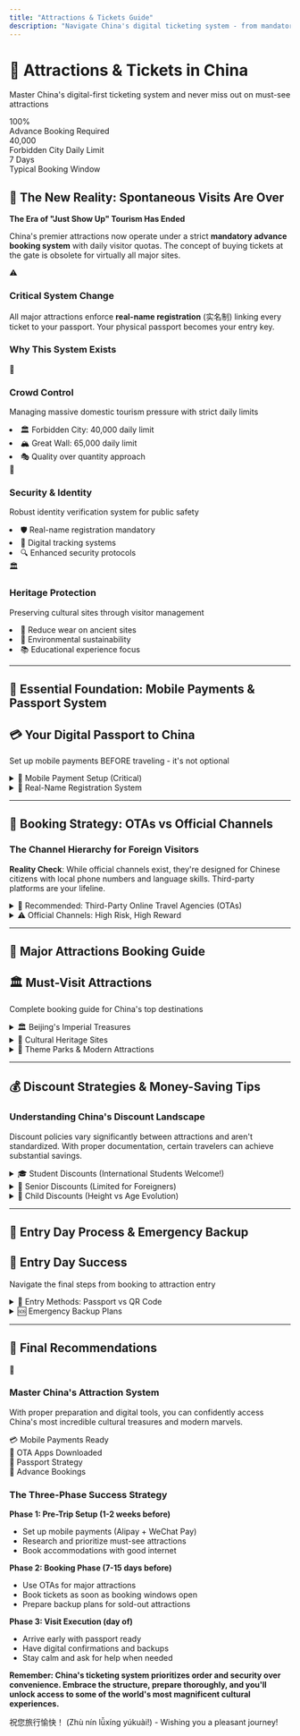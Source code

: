 ```yaml
---
title: "Attractions & Tickets Guide"
description: "Navigate China's digital ticketing system - from mandatory advance booking to real-name registration and mobile payments"
---
```


<div className="hero-fire">
  <div className="hero-content">
    <h1 className="hero-title">🎫 Attractions & Tickets in China</h1>
    <p className="hero-subtitle">Master China's digital-first ticketing system and never miss out on must-see attractions</p>
    <div className="hero-stats">
      <div className="stat-item">
        <div className="stat-number">100%</div>
        <div className="stat-label">Advance Booking Required</div>
      </div>
      <div className="stat-item">
        <div className="stat-number">40,000</div>
        <div className="stat-label">Forbidden City Daily Limit</div>
      </div>
      <div className="stat-item">
        <div className="stat-number">7 Days</div>
        <div className="stat-label">Typical Booking Window</div>
      </div>
    </div>
  </div>
</div>

## 🚨 The New Reality: Spontaneous Visits Are Over

<div className="region-card">

**The Era of "Just Show Up" Tourism Has Ended**

China's premier attractions now operate under a strict **mandatory advance booking system** with daily visitor quotas. The concept of buying tickets at the gate is obsolete for virtually all major sites.

<div className="legal-requirement">
  <div className="requirement-icon">⚠️</div>
  <div className="requirement-content">
    <h3>Critical System Change</h3>
    <p>All major attractions enforce <strong>real-name registration</strong> (<span className="chinese-phrase">实名制</span>) linking every ticket to your passport. Your physical passport becomes your entry key.</p>
  </div>
</div>

</div>

### Why This System Exists

<div className="accommodation-grid">
  <div className="accommodation-card">
    <div className="card-header" style={{background: 'linear-gradient(135deg, #fd79a8 0%, #fdcb6e 100%)'}}>
      <div className="card-icon">👥</div>
      <h3>Crowd Control</h3>
    </div>
    <div className="card-content">
      <p>Managing massive domestic tourism pressure with strict daily limits</p>
      <div className="feature-list">
        <li><span className="feature-icon">🏛️</span> Forbidden City: 40,000 daily limit</li>
        <li><span className="feature-icon">🏔️</span> Great Wall: 65,000 daily limit</li>
        <li><span className="feature-icon">🎭</span> Quality over quantity approach</li>
      </div>
    </div>
  </div>

  <div className="accommodation-card">
    <div className="card-header" style={{background: 'linear-gradient(135deg, #6c5ce7 0%, #a29bfe 100%)'}}>
      <div className="card-icon">🔐</div>
      <h3>Security & Identity</h3>
    </div>
    <div className="card-content">
      <p>Robust identity verification system for public safety</p>
      <div className="feature-list">
        <li><span className="feature-icon">🛡️</span> Real-name registration mandatory</li>
        <li><span className="feature-icon">📱</span> Digital tracking systems</li>
        <li><span className="feature-icon">🔍</span> Enhanced security protocols</li>
      </div>
    </div>
  </div>

  <div className="accommodation-card">
    <div className="card-header" style={{background: 'linear-gradient(135deg, #00b894 0%, #00cec9 100%)'}}>
      <div className="card-icon">🏛️</div>
      <h3>Heritage Protection</h3>
    </div>
    <div className="card-content">
      <p>Preserving cultural sites through visitor management</p>
      <div className="feature-list">
        <li><span className="feature-icon">🏺</span> Reduce wear on ancient sites</li>
        <li><span className="feature-icon">🌿</span> Environmental sustainability</li>
        <li><span className="feature-icon">📚</span> Educational experience focus</li>
      </div>
    </div>
  </div>
</div>

---

## 🔑 Essential Foundation: Mobile Payments & Passport System

<div className="hero-golden">
  <div className="hero-content">
    <h2 className="hero-title">💳 Your Digital Passport to China</h2>
    <p className="hero-subtitle">Set up mobile payments BEFORE traveling - it's not optional</p>
  </div>
</div>

<details>
<summary className="custom-summary blue">
<span>📱 Mobile Payment Setup (Critical)</span>
</summary>

### Why Mobile Payments Are Essential

China operates as a **near-cashless society**. Without mobile payments, you'll face constant barriers accessing attractions, transport, and services.

### Setup Both Platforms (Recommended)

<div className="platform-comparison">
  <div className="platform-card recommended">
    <div className="platform-header">
      <div className="platform-info">
        <h4>Alipay (支付宝)</h4>
        <div className="platform-badge best">Tourist-Friendly</div>
      </div>
    </div>
    <div className="platform-features">
      <div className="feature-row">
        <span className="feature-label">Setup Difficulty</span>
        <span className="feature-value accepted">Easier for foreigners</span>
      </div>
      <div className="feature-row">
        <span className="feature-label">Tourist Tools</span>
        <span className="feature-value accepted">Translation & currency</span>
      </div>
      <div className="feature-row">
        <span className="feature-label">Transaction Limit</span>
        <span className="feature-value">$5,000 USD single</span>
      </div>
    </div>
  </div>

  <div className="platform-card">
    <div className="platform-header">
      <div className="platform-info">
        <h4>WeChat Pay (微信支付)</h4>
        <div className="platform-badge good">Social Integration</div>
      </div>
    </div>
    <div className="platform-features">
      <div className="feature-row">
        <span className="feature-label">Setup Difficulty</span>
        <span className="feature-value">More complex</span>
      </div>
      <div className="feature-row">
        <span className="feature-label">Social Features</span>
        <span className="feature-value accepted">Communication + payments</span>
      </div>
      <div className="feature-row">
        <span className="feature-label">Annual Limit</span>
        <span className="feature-value">$50,000 USD</span>
      </div>
    </div>
  </div>
</div>

### Step-by-Step Setup Process

**Complete BEFORE traveling for best results**

1. **Download Apps**
   - Search "Alipay" and "WeChat" in app stores
   - Download both to your smartphone

2. **Register with International Number**
   - Use your regular international mobile number
   - Receive SMS verification codes

3. **Link International Bank Card**
   - Navigate to "Wallet" or "Bank Cards" section
   - Add Visa, Mastercard, JCB, Discover, or Diners Club
   - Complete bank verification

4. **Complete Identity Verification (Critical)**
   - Upload clear passport information page photo
   - Complete live face scan/selfie
   - Wait for approval (usually instant)

### Transaction Fees & Limits

<div className="payment-table-container">
| Transaction Amount | Service Fee | Annual Limit | Notes |
|-------------------|-------------|--------------|-------|
| **Under 200 RMB** | **Free** | Part of $50,000 | Most attraction tickets |
| **Over 200 RMB** | **~3%** | Part of $50,000 | Major purchases |
| **Single Transaction** | Varies | **$5,000 USD** | Raised in 2025 |
</div>

<div className="online-option">
<span className="online-icon">💡</span>
<strong>Pro Tip:</strong> Your home bank may still charge foreign transaction fees separate from the platform fees.
</div>

</details>

<details>
<summary className="custom-summary rose">
<span>🔐 Real-Name Registration System</span>
</summary>

### Your Passport as Your Master Key

China's real-name registration system (<span className="chinese-phrase">实名制</span>) links every ticket to your passport. Understanding this is crucial for successful visits.

### How It Works

**Booking Stage:**
- Your name must match passport exactly
- Passport number required for all bookings
- No variations or nicknames accepted

**Entry Stage:**
- Physical passport required at all attractions
- Passport scanned at turnstiles/gates
- Digital copies NOT accepted

**Critical Requirements:**
- Original passport must be carried at all times
- Check passport expiry before booking
- Any booking errors can result in denied entry

<div className="legal-requirement">
  <div className="requirement-icon">📋</div>
  <div className="requirement-content">
    <h3>Data Accuracy is Critical</h3>
    <p>A single typo in your name or passport number during booking can invalidate your entire reservation. Double-check everything!</p>
  </div>
</div>

### Real-Name Requirements by Attraction Type

<div className="payment-table-container">
| Attraction Type | Booking Required | Entry Method | Backup Options |
|----------------|------------------|--------------|----------------|
| **Major Historical Sites** | Passport details | Passport scan | None |
| **National Museums** | Passport details | Passport + reservation | None |
| **Theme Parks** | Passport details | Passport + QR code | Customer service |
| **Modern Attractions** | Passport details | Passport or QR code | On-site purchase (risky) |
</div>

</details>

---

## 🎯 Booking Strategy: OTAs vs Official Channels

<div className="region-card">

### The Channel Hierarchy for Foreign Visitors

**Reality Check**: While official channels exist, they're designed for Chinese citizens with local phone numbers and language skills. Third-party platforms are your lifeline.

</div>

<details>
<summary className="custom-summary green">
<span>🥇 Recommended: Third-Party Online Travel Agencies (OTAs)</span>
</summary>

### Why OTAs Are Your Best Option

**The Advantages:**
- English language interfaces
- International payment acceptance
- Customer service in English
- Higher booking success rates
- Bundle deals and packages

### Top OTA Platforms for Foreign Visitors

<div className="platform-comparison">
  <div className="platform-card recommended">
    <div className="platform-header">
      <div className="platform-info">
        <h4>Trip.com (Ctrip)</h4>
        <div className="platform-badge best">Most Comprehensive</div>
      </div>
    </div>
    <div className="platform-features">
      <div className="feature-row">
        <span className="feature-label">Coverage</span>
        <span className="feature-value accepted">Largest inventory</span>
      </div>
      <div className="feature-row">
        <span className="feature-label">Reliability</span>
        <span className="feature-value accepted">Direct system integration</span>
      </div>
      <div className="feature-row">
        <span className="feature-label">Best For</span>
        <span className="feature-value">Forbidden City, museums</span>
      </div>
    </div>
  </div>

  <div className="platform-card">
    <div className="platform-header">
      <div className="platform-info">
        <h4>Klook</h4>
        <div className="platform-badge good">Theme Parks</div>
      </div>
    </div>
    <div className="platform-features">
      <div className="feature-row">
        <span className="feature-label">Specialty</span>
        <span className="feature-value">Activities & theme parks</span>
      </div>
      <div className="feature-row">
        <span className="feature-label">Interface</span>
        <span className="feature-value accepted">Tourist-friendly design</span>
      </div>
      <div className="feature-row">
        <span className="feature-label">Best For</span>
        <span className="feature-value">Disney, Universal, shows</span>
      </div>
    </div>
  </div>

  <div className="platform-card">
    <div className="platform-header">
      <div className="platform-info">
        <h4>Viator/GetYourGuide</h4>
        <div className="platform-badge good">Tour Packages</div>
      </div>
    </div>
    <div className="platform-features">
      <div className="feature-row">
        <span className="feature-label">Specialty</span>
        <span className="feature-value">Tickets + guided tours</span>
      </div>
      <div className="feature-row">
        <span className="feature-label">Availability</span>
        <span className="feature-value accepted">Often has backup stock</span>
      </div>
      <div className="feature-row">
        <span className="feature-label">Best For</span>
        <span className="feature-value">First-time visitors</span>
      </div>
    </div>
  </div>
</div>

### Cost-Benefit Analysis

**Service Fees vs. Value:**
- Small fee (typically 5-15%) for booking service
- Saves hours of frustration with Chinese systems
- Customer support in English
- Higher success rate for competitive tickets

<div className="online-option">
<span className="online-icon">💰</span>
<strong>Worth It Because:</strong> The convenience and certainty far outweigh the modest service fees, especially for once-in-a-lifetime experiences.
</div>

</details>

<details>
<summary className="custom-summary orange">
<span>⚠️ Official Channels: High Risk, High Reward</span>
</summary>

### WeChat & Alipay Mini-Programs

**The Challenge:** Official channels offer the lowest prices but create significant barriers for foreign visitors.

### Common Obstacles

1. **Chinese Phone Number Requirement**
   - Many mini-programs require mainland China (+86) numbers
   - International numbers often trigger errors

2. **Language Barriers**
   - Interfaces almost entirely in Chinese
   - Complex terms and conditions
   - Error messages difficult to understand

3. **Payment Integration Issues**
   - Requires fully functional WeChat Pay/Alipay
   - Some mini-programs don't accept international cards

### When to Attempt Official Channels

**Try Official If:**
- You have functional Chinese mobile payments
- You're comfortable with translation apps
- You're booking less popular attractions
- You have Chinese language assistance

**Avoid Official If:**
- This is your first time in China
- You're booking highly competitive tickets
- You need customer service support
- Time is limited for troubleshooting

<div className="online-option">
<span className="online-icon">🚨</span>
<strong>Reality Check:</strong> Even with perfect Chinese skills, official channels can fail due to high demand. OTAs remain more reliable.
</div>

</details>

---

## 🎫 Major Attractions Booking Guide

<div className="hero-midnight">
  <div className="hero-content">
    <h2 className="hero-title">🏛️ Must-Visit Attractions</h2>
    <p className="hero-subtitle">Complete booking guide for China's top destinations</p>
  </div>
</div>

<details>
<summary className="custom-summary rose">
<span>🏛️ Beijing's Imperial Treasures</span>
</summary>

<div className="accommodation-grid">
  <div className="accommodation-card">
    <div className="card-header" style={{background: 'linear-gradient(135deg, #ff6b6b 0%, #ee5a24 100%)'}}>
      <div className="card-icon">🏰</div>
      <h3>Forbidden City</h3>
    </div>
    <div className="card-content">
      <p><strong>Difficulty:</strong> Extremely High | <strong>Book:</strong> 7 days advance</p>
      <div className="feature-list">
        <li><span className="feature-icon">⏰</span> Tickets released at 8:00 PM daily</li>
        <li><span className="feature-icon">🎫</span> Sells out within minutes</li>
        <li><span className="feature-icon">🔑</span> Passport entry only</li>
      </div>
      <div className="pro-tip">
        <strong>Success Strategy:</strong> Use Trip.com or Klook for higher success rates
      </div>
    </div>
  </div>

  <div className="accommodation-card">
    <div className="card-header" style={{background: 'linear-gradient(135deg, #4ecdc4 0%, #00b894 100%)'}}>
      <div className="card-icon">🌸</div>
      <h3>Summer Palace</h3>
    </div>
    <div className="card-content">
      <p><strong>Difficulty:</strong> High | <strong>Book:</strong> 7 days advance</p>
      <div className="feature-list">
        <li><span className="feature-icon">🏞️</span> Book via "Changyou Park" system</li>
        <li><span className="feature-icon">🎫</span> Multiple ticket types available</li>
        <li><span className="feature-icon">⛵</span> Boat rides need separate booking</li>
      </div>
      <div className="pro-tip">
        <strong>Tip:</strong> Combo tickets with Temple of Heaven available
      </div>
    </div>
  </div>

  <div className="accommodation-card">
    <div className="card-header" style={{background: 'linear-gradient(135deg, #a29bfe 0%, #6c5ce7 100%)'}}>
      <div className="card-icon">🏔️</div>
      <h3>Great Wall (Badaling)</h3>
    </div>
    <div className="card-content">
      <p><strong>Difficulty:</strong> High | <strong>Book:</strong> 15 days advance</p>
      <div className="feature-list">
        <li><span className="feature-icon">👥</span> 65,000 daily visitor limit</li>
        <li><span className="feature-icon">🚌</span> Transport packages recommended</li>
        <li><span className="feature-icon">📱</span> Digital entrance system</li>
      </div>
      <div className="pro-tip">
        <strong>Alternative:</strong> Mutianyu section less crowded, easier booking
      </div>
    </div>
  </div>
</div>

</details>

<details>
<summary className="custom-summary blue">
<span>🏺 Cultural Heritage Sites</span>
</summary>

<div className="accommodation-grid">
  <div className="accommodation-card">
    <div className="card-header" style={{background: 'linear-gradient(135deg, #fdcb6e 0%, #e17055 100%)'}}>
      <div className="card-icon">⚔️</div>
      <h3>Terracotta Army (Xi'an)</h3>
    </div>
    <div className="card-content">
      <p><strong>Difficulty:</strong> High | <strong>Book:</strong> 7-9 days advance</p>
      <div className="feature-list">
        <li><span className="feature-icon">🏛️</span> Includes Qin Shi Huang's Mausoleum</li>
        <li><span className="feature-icon">🎫</span> Adult: 120 RMB | Student: 60 RMB</li>
        <li><span className="feature-icon">🔑</span> Passport entry mandatory</li>
      </div>
      <div className="pro-tip">
        <strong>Best Platform:</strong> Trip.com or TravelChinaGuide
      </div>
    </div>
  </div>

  <div className="accommodation-card">
    <div className="card-header" style={{background: 'linear-gradient(135deg, #00b894 0%, #55a3ff 100%)'}}>
      <div className="card-icon">🏛️</div>
      <h3>National Museum of China</h3>
    </div>
    <div className="card-content">
      <p><strong>Difficulty:</strong> Extreme | <strong>Book:</strong> 7 days advance</p>
      <div className="feature-list">
        <li><span className="feature-icon">🆓</span> Free admission</li>
        <li><span className="feature-icon">⏰</span> Tickets released at 5:00 PM daily</li>
        <li><span className="feature-icon">🎯</span> Extremely high demand</li>
      </div>
      <div className="pro-tip">
        <strong>Critical:</strong> Trip.com is your best bet for foreigners
      </div>
    </div>
  </div>

  <div className="accommodation-card">
    <div className="card-header" style={{background: 'linear-gradient(135deg, #fd79a8 0%, #e84393 100%)'}}>
      <div className="card-icon">🐼</div>
      <h3>Chengdu Panda Base</h3>
    </div>
    <div className="card-content">
      <p><strong>Difficulty:</strong> High | <strong>Book:</strong> 7 days advance</p>
      <div className="feature-list">
        <li><span className="feature-icon">🌅</span> Morning slots most popular</li>
        <li><span className="feature-icon">🎫</span> Timed entry system</li>
        <li><span className="feature-icon">🚌</span> Transport packages available</li>
      </div>
      <div className="pro-tip">
        <strong>Best Time:</strong> Book early morning when pandas are most active
      </div>
    </div>
  </div>
</div>

</details>

<details>
<summary className="custom-summary lime">
<span>🎢 Theme Parks & Modern Attractions</span>
</summary>

<div className="accommodation-grid">
  <div className="accommodation-card">
    <div className="card-header" style={{background: 'linear-gradient(135deg, #667eea 0%, #764ba2 100%)'}}>
      <div className="card-icon">🏰</div>
      <h3>Shanghai Disneyland</h3>
    </div>
    <div className="card-content">
      <p><strong>Difficulty:</strong> High | <strong>Book:</strong> 30-90 days advance</p>
      <div className="feature-list">
        <li><span className="feature-icon">💰</span> Dynamic pricing system</li>
        <li><span className="feature-icon">🎫</span> Multiple ticket types</li>
        <li><span className="feature-icon">📱</span> Official app required</li>
      </div>
      <div className="pro-tip">
        <strong>Strategy:</strong> Book as early as possible for best prices
      </div>
    </div>
  </div>

  <div className="accommodation-card">
    <div className="card-header" style={{background: 'linear-gradient(135deg, #ffeaa7 0%, #fab1a0 100%)'}}>
      <div className="card-icon">🎬</div>
      <h3>Universal Beijing Resort</h3>
    </div>
    <div className="card-content">
      <p><strong>Difficulty:</strong> High | <strong>Book:</strong> 90 days advance</p>
      <div className="feature-list">
        <li><span className="feature-icon">⚡</span> Express passes available</li>
        <li><span className="feature-icon">🎫</span> Various package deals</li>
        <li><span className="feature-icon">🔑</span> Passport scan for entry</li>
      </div>
      <div className="pro-tip">
        <strong>Packages:</strong> 1.5-day tickets offer best value
      </div>
    </div>
  </div>

  <div className="accommodation-card">
    <div className="card-header" style={{background: 'linear-gradient(135deg, #74b9ff 0%, #0984e3 100%)'}}>
      <div className="card-icon">🏙️</div>
      <h3>Shanghai Tower</h3>
    </div>
    <div className="card-content">
      <p><strong>Difficulty:</strong> Low | <strong>Book:</strong> Same day possible</p>
      <div className="feature-list">
        <li><span className="feature-icon">🌆</span> Observation deck views</li>
        <li><span className="feature-icon">⏰</span> Timed entry slots</li>
        <li><span className="feature-icon">🎫</span> Skip-the-line benefits</li>
      </div>
      <div className="pro-tip">
        <strong>Tip:</strong> Book online to skip ticket queues
      </div>
    </div>
  </div>
</div>

</details>

---

## 💰 Discount Strategies & Money-Saving Tips

<div className="region-card">

### Understanding China's Discount Landscape

Discount policies vary significantly between attractions and aren't standardized. With proper documentation, certain travelers can achieve substantial savings.

</div>

<details>
<summary className="custom-summary green">
<span>🎓 Student Discounts (International Students Welcome!)</span>
</summary>

### Excellent News for Students

Student discounts are widely available and genuinely extended to international students at major attractions, often offering **50% off** adult prices.

### Required Documentation

<div className="accommodation-grid">
  <div className="accommodation-card">
    <div className="card-header" style={{background: 'linear-gradient(135deg, #00b894 0%, #00cec9 100%)'}}>
      <div className="card-icon">🎒</div>
      <h3>Valid Student ID</h3>
    </div>
    <div className="card-content">
      <div className="feature-list">
        <li><span className="feature-icon">🏫</span> From home institution</li>
        <li><span className="feature-icon">📸</span> Must show name, photo, school</li>
        <li><span className="feature-icon">📅</span> Current academic year</li>
      </div>
    </div>
  </div>

  <div className="accommodation-card">
    <div className="card-header" style={{background: 'linear-gradient(135deg, #6c5ce7 0%, #a29bfe 100%)'}}>
      <div className="card-icon">🌍</div>
      <h3>ISIC Card</h3>
    </div>
    <div className="card-content">
      <div className="feature-list">
        <li><span className="feature-icon">🆔</span> International Student Identity Card</li>
        <li><span className="feature-icon">✅</span> Widely accepted backup</li>
        <li><span className="feature-icon">🌐</span> Valid worldwide</li>
      </div>
    </div>
  </div>
</div>

### Major Attractions with Student Discounts

<div className="payment-table-container">
| Attraction | City | Adult Price | Student Price | Discount Rate |
|-----------|------|-------------|---------------|---------------|
| **Forbidden City** | Beijing | ¥40-60 | **¥20** | 67% off |
| **Terracotta Army** | Xi'an | 120 RMB | **60 RMB** | 50% off |
| **Summer Palace** | Beijing | ¥30 | **¥15** | 50% off |
| **Temple of Heaven** | Beijing | ¥34 | **¥17** | 50% off |
| **Great Wall (Badaling)** | Beijing | ¥45 | **¥22** | 50% off |
| **Shanghai Science Museum** | Shanghai | 24 RMB | **12 RMB** | 50% off |
</div>

<div className="online-option">
<span className="online-icon">🎯</span>
<strong>Strategy:</strong> Always inquire politely at ticket counters while presenting your student ID, but be prepared to pay full price if denied.
</div>

</details>

<details>
<summary className="custom-summary orange">
<span>👴 Senior Discounts (Limited for Foreigners)</span>
</summary>

### The Reality for Foreign Seniors

Senior discounts in mainland China are **generally NOT available to foreign tourists**. This benefit is primarily reserved for Chinese citizens as part of the domestic social welfare system.

### Exceptions & Opportunities

**Mainland China Exceptions:**
- **Forbidden City:** 50% off for visitors 60+ with passport
- **Jin Mao Tower (Shanghai):** Senior rates available
- **Some museums:** Occasional senior pricing

**Hong Kong Advantage:**
- **Elder Octopus Card:** 50% off public transport for 65+
- **Widespread senior discounts:** Many attractions offer reductions

**Emerging Programs:**
- **Shanghai "Leling Pass":** Senior tourism packages
- **Railway loyalty points:** Enhanced benefits for 60+ (Chinese citizens only)

<div className="online-option">
<span className="online-icon">💡</span>
<strong>Approach:</strong> Always carry your passport and politely inquire about senior discounts, but budget for full adult prices.
</div>

</details>

<details>
<summary className="custom-summary lime">
<span>👶 Child Discounts (Height vs Age Evolution)</span>
</summary>

### The System is Changing

China's child ticket policies have traditionally been based on **height**, not age, which unfairly penalized taller children. Many attractions are now adopting a **dual-criteria system** considering both height and age.

### Traditional Height-Based System

**Old Standard:**
- **Free:** Under 1.2 meters tall
- **Half-price:** 1.2-1.4 meters tall
- **Full price:** Over 1.4 meters (regardless of age)

### New Dual-Criteria Examples

<div className="platform-comparison">
  <div className="platform-card recommended">
    <div className="platform-header">
      <div className="platform-info">
        <h4>Shanghai Disneyland</h4>
        <div className="platform-badge best">Progressive Policy</div>
      </div>
    </div>
    <div className="platform-features">
      <div className="feature-row">
        <span className="feature-label">Free Entry</span>
        <span className="feature-value accepted">Under 3 years OR under 1.0m</span>
      </div>
      <div className="feature-row">
        <span className="feature-label">Child Discount</span>
        <span className="feature-value accepted">Age 3-11 OR 1.0m-1.4m</span>
      </div>
      <div className="feature-row">
        <span className="feature-label">Adult Ticket</span>
        <span className="feature-value">Age 12+ AND over 1.4m</span>
      </div>
    </div>
  </div>

  <div className="platform-card">
    <div className="platform-header">
      <div className="platform-info">
        <h4>Forbidden City</h4>
        <div className="platform-badge good">Age-Based</div>
      </div>
    </div>
    <div className="platform-features">
      <div className="feature-row">
        <span className="feature-label">Free Entry</span>
        <span className="feature-value accepted">Age 1-3</span>
      </div>
      <div className="feature-row">
        <span className="feature-label">Youth Ticket</span>
        <span className="feature-value accepted">Age 4-17 (¥20)</span>
      </div>
      <div className="feature-row">
        <span className="feature-label">Adult Ticket</span>
        <span className="feature-value">Age 18+</span>
      </div>
    </div>
  </div>
</div>

### Transportation Child Policies

<div className="payment-table-container">
| Transport Type | Free Policy | Discounted Policy | Adult Policy |
|---------------|-------------|-------------------|--------------|
| **National Railway** | Under 6 (no seat) | Age 6-14 (half-price with seat) | Age 14+ |
| **Shanghai Metro** | Under 1.3m (max 2 per adult) | N/A | Over 1.3m |
| **Beijing Metro** | Under 1.3m | N/A | Over 1.3m |
</div>

<div className="online-option">
<span className="online-icon">📏</span>
<strong>Family Tip:</strong> Check each attraction's specific child policy as there's no universal standard across China.
</div>

</details>

---

## 🚨 Entry Day Process & Emergency Backup

<div className="hero-cherry">
  <div className="hero-content">
    <h2 className="hero-title">🎫 Entry Day Success</h2>
    <p className="hero-subtitle">Navigate the final steps from booking to attraction entry</p>
  </div>
</div>

<details>
<summary className="custom-summary blue">
<span>🔑 Entry Methods: Passport vs QR Code</span>
</summary>

### Two Main Entry Systems

**Method 1: Passport as Ticket** (Most Common)
- Your physical passport IS your ticket
- Scan passport at automated turnstiles
- No paper ticket or QR code needed
- Used at: Forbidden City, Terracotta Army, major museums

**Method 2: QR Code Entry**
- Digital code sent via email or app
- Scan QR code at entrance
- May require passport for verification
- Used at: Theme parks, some modern attractions

### Entry Process Checklist

<div className="accommodation-grid">
  <div className="accommodation-card">
    <div className="card-header" style={{background: 'linear-gradient(135deg, #ff6b6b 0%, #ee5a24 100%)'}}>
      <div className="card-icon">📋</div>
      <h3>Before Departure</h3>
    </div>
    <div className="card-content">
      <div className="feature-list">
        <li><span className="feature-icon">🔍</span> Verify booking confirmation</li>
        <li><span className="feature-icon">📱</span> Download QR codes to phone</li>
        <li><span className="feature-icon">📄</span> Screenshot confirmations</li>
        <li><span className="feature-icon">🔋</span> Ensure phone is charged</li>
      </div>
    </div>
  </div>

  <div className="accommodation-card">
    <div className="card-header" style={{background: 'linear-gradient(135deg, #4ecdc4 0%, #00b894 100%)'}}>
      <div className="card-icon">🎯</div>
      <h3>At the Attraction</h3>
    </div>
    <div className="card-content">
      <div className="feature-list">
        <li><span className="feature-icon">⏰</span> Arrive 15-30 minutes early</li>
        <li><span className="feature-icon">🔑</span> Have passport ready</li>
        <li><span className="feature-icon">📱</span> Prepare QR codes</li>
        <li><span className="feature-icon">🧾</span> Keep receipts accessible</li>
      </div>
    </div>
  </div>
</div>

### Multi-Layer Security Process

Many major attractions have multiple checkpoints:

1. **Perimeter Security:** Bag checks and metal detectors
2. **Ticket Verification:** Passport scan or QR code
3. **Final Entry:** Additional verification at main entrance

<div className="online-option">
<span className="online-icon">⚡</span>
<strong>Time Saver:</strong> Have your passport's information page bookmarked for quick access.
</div>

</details>

<details>
<summary className="custom-summary rose">
<span>🆘 Emergency Backup Plans</span>
</summary>

### When Things Go Wrong

**Common Issues & Solutions:**

**Problem: Booking Not Found**
- Double-check name spelling matches passport exactly
- Verify passport number accuracy
- Contact OTA customer service immediately
- Show booking confirmation email/screenshot

**Problem: QR Code Not Working**
- Ensure phone screen brightness is maximum
- Try different QR code scanner apps
- Look for customer service desk
- Present booking confirmation as backup

**Problem: Sold Out After Failed Booking**
- Check with on-site ticket counter (2024+ policy)
- Ask about cancellation waitlists
- Consider alternative dates/times
- Explore nearby similar attractions

### 2024+ Government Directive Benefits

Recent government policies require all top-tier attractions to maintain:

<div className="accommodation-grid">
  <div className="accommodation-card">
    <div className="card-header" style={{background: 'linear-gradient(135deg, #00b894 0%, #00cec9 100%)'}}>
      <div className="card-icon">🏢</div>
      <h3>Physical Ticket Booths</h3>
    </div>
    <div className="card-content">
      <div className="feature-list">
        <li><span className="feature-icon">👥</span> Dedicated staff for assistance</li>
        <li><span className="feature-icon">💳</span> Accept international cards</li>
        <li><span className="feature-icon">💰</span> Cash payments (RMB)</li>
      </div>
    </div>
  </div>

  <div className="accommodation-card">
    <div className="card-header" style={{background: 'linear-gradient(135deg, #6c5ce7 0%, #a29bfe 100%)'}}>
      <div className="card-icon">🌐</div>
      <h3>Foreigner-Friendly Policies</h3>
    </div>
    <div className="card-content">
      <div className="feature-list">
        <li><span className="feature-icon">🗣️</span> English-speaking staff</li>
        <li><span className="feature-icon">📋</span> Simplified booking process</li>
        <li><span className="feature-icon">🆘</span> Emergency ticket availability</li>
      </div>
    </div>
  </div>
</div>

### Essential Emergency Phrases

<div className="payment-table-container">
| Situation | Chinese | Pinyin | English |
|-----------|---------|--------|---------|
| **Booking Issue** | <span className="chinese-phrase">我的预订有问题</span> | <span className="pinyin">Wǒ de yùdìng yǒu wèntí</span> | <span className="translation">My booking has a problem</span> |
| **Need Help** | <span className="chinese-phrase">请帮助我</span> | <span className="pinyin">Qǐng bāngzhù wǒ</span> | <span className="translation">Please help me</span> |
| **Show Passport** | <span className="chinese-phrase">这是我的护照</span> | <span className="pinyin">Zhè shì wǒ de hùzhào</span> | <span className="translation">This is my passport</span> |
| **Confirmation** | <span className="chinese-phrase">这是我的确认</span> | <span className="pinyin">Zhè shì wǒ de quèrèn</span> | <span className="translation">This is my confirmation</span> |
</div>

</details>

---

## 🎯 Final Recommendations

<div className="conclusion-banner">
  <div className="conclusion-icon">🎫</div>
  <div className="conclusion-content">
    <h3>Master China's Attraction System</h3>
    <p>With proper preparation and digital tools, you can confidently access China's most incredible cultural treasures and modern marvels.</p>
    <div className="quick-checklist">
      <div className="checklist-item">💳 Mobile Payments Ready</div>
      <div className="checklist-item">📱 OTA Apps Downloaded</div>
      <div className="checklist-item">🔑 Passport Strategy</div>
      <div className="checklist-item">🎫 Advance Bookings</div>
    </div>
  </div>
</div>

### The Three-Phase Success Strategy

**Phase 1: Pre-Trip Setup (1-2 weeks before)**
- Set up mobile payments (Alipay + WeChat Pay)
- Research and prioritize must-see attractions
- Book accommodations with good internet

**Phase 2: Booking Phase (7-15 days before)**
- Use OTAs for major attractions
- Book tickets as soon as booking windows open
- Prepare backup plans for sold-out attractions

**Phase 3: Visit Execution (day of)**
- Arrive early with passport ready
- Have digital confirmations and backups
- Stay calm and ask for help when needed

**Remember: China's ticketing system prioritizes order and security over convenience. Embrace the structure, prepare thoroughly, and you'll unlock access to some of the world's most magnificent cultural experiences.**

<span className="chinese-phrase">祝您旅行愉快！</span> (<span className="pinyin">Zhù nín lǚxíng yúkuài!</span>) - <span className="translation">Wishing you a pleasant journey!</span> 